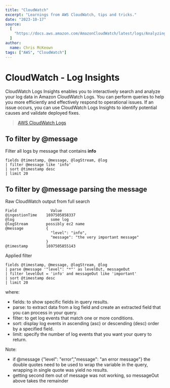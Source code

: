 ```yaml
---
title: "CloudWatch"
excerpt: "Learnings from AWS CloudWatch, tips and tricks."
date: "2023-10-17"
source:
  [
    "https://docs.aws.amazon.com/AmazonCloudWatch/latest/logs/AnalyzingLogData.html",
  ]
author:
  name: Chris McKeown
tags: ["AWS", "CloudWatch"]
---
```


# CloudWatch - Log Insights

CloudWatch Logs Insights enables you to interactively search and analyze your log data in Amazon CloudWatch Logs. You can perform queries to help you more efficiently and effectively respond to operational issues. If an issue occurs, you can use CloudWatch Logs Insights to identify potential causes and validate deployed fixes.

> [AWS CloudWatch Logs](https://docs.aws.amazon.com/AmazonCloudWatch/latest/logs/AnalyzingLogData.html)

## To filter by @message

Filter all logs by message that contains **info**

```
fields @timestamp, @message, @logStream, @log
| filter @message like 'info'
| sort @timestamp desc
| limit 20
```

## To filter by @message parsing the message

Raw CloudWatch output from full search

```
Field	            Value
@ingestionTime	  1697505858337
@log	            some log
@logStream	      possibly ec2 name
@message          {
                    "level": "info",
                    "message": "the very important message"
                  }
@timestamp	      1697505855143
```

Applied filter

```
fields @timestamp, @message, @logStream, @log
| parse @message '"level": "*"' as levelOut, messageOut
| filter levelOut = 'info' and messageOut like 'important'
| sort @timestamp desc
| limit 20
```

where:

- fields: to show specific fields in query results.
- parse: to extract data from a log field and create an extracted field that you can process in your query.
- filter: to get log events that match one or more conditions.
- sort: display log events in ascending (asc) or descending (desc) order by a specified field.
- limit: specify the number of log events that you want your query to return.

Note:

- if @message {"level": "error","message": "an error message"} the double quotes need to be used to wrap the variable in the query, wrapping in single quote was yield no results.
- getting second item out of message was not working, so messageOut above takes the remainder
